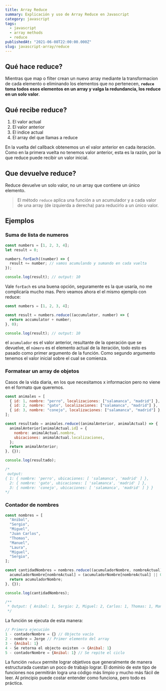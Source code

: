 ```yaml
---
title: Array Reduce
summary: Explicación y uso de Array Reduce en Javascript
category: javascript
tags:
  - javascript
  - array methods
  - reduce
publishedAt: "2021-06-08T22:00:00.000Z"
slug: javascript-array/reduce
---
```



<ArticleData />

## Qué hace reduce?

Mientras que map o filter crean un nuevo array mediante la transformacion de cada elemento o eliminando los elementos que no pertenecen, **`reduce` toma todos esos elementos en un array y valga la redundancia, los reduce en un solo valor**.

## Qué recibe reduce?

1. El valor actual
2. El valor anterior
3. El indice actual
4. El array del que llamas a reduce

En la vuelta del callback obtenemos un el valor anterior en cada iteración. Como en la primera vuelta no tenemos valor anterior, esta es la razón, por la que reduce puede recibir un valor inicial.

## Que devuelve reduce?

Reduce devuelve un solo valor, no un array que contiene un único elemento.

> El método `reduce` aplica una función a un acumulador y a cada valor de una array (de izquierda a derecha) para reducirlo a un único valor.

## Ejemplos

### Suma de lista de numeros

```javascript
const numbers = [1, 2, 3, 4];
let result = 0;

numbers.forEach((number) => {
  result += number; // vamos acumulando y sumando en cada vuelta
});

console.log(result); // output: 10
```

Vale `forEach` es una buena opción, seguramente es la que usaría, no me complicaría mucho mas. Pero veamos ahora el el mismo ejemplo con reduce:

```javascript
const numbers = [1, 2, 3, 4];

const result = numbers.reduce((accumulator, number) => {
  return accumulator + number;
}, 0);

console.log(result); // output: 10
```

el `acumulador` es el valor anterior, resultante de la operación que se devuelve, el `número` es el elemento actual de la iteración, todo esto es pasado como primer argumento de la función. Como segundo argumento tenemos el valor inicial sobre el cual se comienza.

### Formatear un array de objetos

Casos de la vida diaria, en los que necesitamos x informacion pero no viene en el formato que queremos.

```javascript
const animales = [
  { id: 1, nombre: "perro", localizaciones: ["salamanca", "madrid"] },
  { id: 2, nombre: "gato", localizaciones: ["salamanca", "madrid"] },
  { id: 3, nombre: "conejo", localizaciones: ["salamanca", "madrid"] },
];

const resultado = animales.reduce((animalAnterior, animalActual) => {
  animalAnterior[animalActual.id] = {
    nombre: animalActual.nombre,
    ubicaciones: animalActual.localizaciones,
  };
  return animalAnterior;
}, {});

console.log(resultado);

/* 
 output:
{ 1: { nombre: 'perro', ubicaciones: [ 'salamanca', 'madrid' ] }, 
  2: { nombre: 'gato', ubicaciones: [ 'salamanca', 'madrid' ] }, 
  3: { nombre: 'conejo', ubicaciones: [ 'salamanca', 'madrid' ] } } 
*/
```

### Contador de nombres

```javascript
const nombres = [
  "Anibal",
  "Sergio",
  "Miguel",
  "Juan Carlos",
  "Thomas",
  "Manuel",
  "Laura",
  "Miguel",
  "Sergio",
];

const cantidadNombres = nombres.reduce((acumuladorNombre, nombreActual) => {
  acumuladorNombre[nombreActual] = (acumuladorNombre[nombreActual] || 0) + 1;
  return acumuladorNombre;
}, {});

console.log(cantidadNombres);

/**
 * Output: { Anibal: 1, Sergio: 2, Miguel: 2, Carlos: 1, Thomas: 1, Manuel: 1, Laura: 1, }
 */
```

La función se ejecuta de esta manera:

```javascript
// Primera ejecución
1 - contadorNombre = {} // Objecto vacío
2 - nombre = Jorge // Primer elemento del array
3 - {Anibal: 1}
4 - Se retorna el objecto existen -> {Anibal: 1}
5 - contadorNombre = {Anibal: 1} // Se repite el ciclo
```

La función `reduce` permite lograr objetivos que generalmente de manera estructurada cuestan un poco de trabajo lograr. El dominio de este tipo de funciones nos permitirán logra una código más limpio y mucho más fácil de leer. Al principio puede costar entender como funciona, pero todo es práctica.
